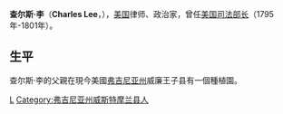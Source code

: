 '''查尔斯·李'''（'''Charles Lee'''，{{bd|1758年|6月24日|1815年|6月24日|catIdx=L}}），[[美国|美国]]律师、政治家，曾任[[美国司法部长|美国司法部长]]（1795年-1801年）。
==生平==
查尔斯·李的父親在現今美國[[弗吉尼亚州|弗吉尼亚州]]威廉王子县有一個種植園。
{{start box}}
{{succession box|[[威廉·布拉德福德|威廉·布拉德福德]]|[[老利瓦伊·林肯|老利瓦伊·林肯]]|[[美国司法部长|美国司法部长]]|1795年－1801年}}
{{end box}}

{{美国司法部长}}
{{George Washington cabinet}}
{{John Adams cabinet}}{{Authority control}}
[[Category:普林斯頓大學校友|L]]
[[Category:弗吉尼亚州威斯特摩兰县人|Category:弗吉尼亚州威斯特摩兰县人]]